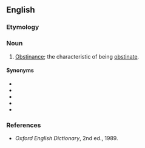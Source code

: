 ==English==

===Etymology===
{{PIE root|en|steh₂}}
{{suffix|en|obstinant|cy}}

===Noun===
{{en-noun|~}}

# {{lb|en|rare}} [[obstinance|Obstinance]]; the characteristic of being [[obstinate]].

====Synonyms====
* {{l|en|obstinacy}}
* {{l|en|obstinance}}
* {{l|en|obstinancy}}
* {{l|en|obstinateness}}
* {{l|en|stubbornness}}

===References===
* ''Oxford English Dictionary'', 2nd ed., 1989.